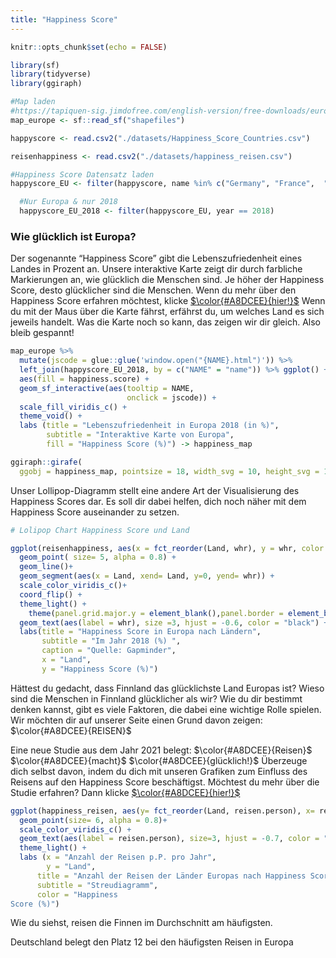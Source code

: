 ```yaml
---
title: "Happiness Score"
---
```


```r
knitr::opts_chunk$set(echo = FALSE)

library(sf)
library(tidyverse)
library(ggiraph)
```
 
```r
#Map laden
#https://tapiquen-sig.jimdofree.com/english-version/free-downloads/europe/
map_europe <- sf::read_sf("shapefiles")

happyscore <- read.csv2("./datasets/Happiness_Score_Countries.csv")

reisenhappiness <- read.csv2("./datasets/happiness_reisen.csv")

#Happiness Score Datensatz laden
happyscore_EU <- filter(happyscore, name %in% c("Germany", "France",  "United Kingdom", "Spain", "Italy", "Poland", "Sweden", "Netherlands", "Finland", "Czech Republic", "Norway", "Austria", "Switzerland", "Hungary", "Denmark", "Romania", "Portugal", "Belgium", "Ireland", "Slovakia", "Greece", "Estonia", "Croatia", "Slovenia", "Bulgaria", "Lithuania", "Latvia", "Cyprus", "Luxembourg", "Malta", "Russia", "Turkey", "Ukraine", "Kazakhstan", "Azerbaijan", "Belarus", "Serbia", "Moldova", "Georgia", "Bosnia And Herzegovina", "Armenia", "Albania", "Latvia", "Montenegro", "Iceland", "Andorra", "Faroe Islands", "Monaco", "Liechtenstein", "San Marino", "Vatican City"))

  #Nur Europa & nur 2018
  happyscore_EU_2018 <- filter(happyscore_EU, year == 2018)

```
### Wie glücklich ist Europa?
Der sogenannte "Happiness Score" gibt die Lebenszufriedenheit eines Landes in Prozent an. Unsere interaktive Karte zeigt dir durch farbliche Markierungen an, wie glücklich die Menschen sind. Je höher der Happiness Score, desto glücklicher sind die Menschen. 
Wenn du mehr über den Happiness Score erfahren möchtest, klicke [$\color{#A8DCEE}{hier!}$](https://worldhappiness.report/archive/)
Wenn du mit der Maus über die Karte fährst, erfährst du, um welches Land es sich jeweils handelt. Was die Karte noch so kann, das zeigen wir dir gleich. Also bleib gespannt!

```r

map_europe %>%
  mutate(jscode = glue::glue('window.open("{NAME}.html")')) %>%
  left_join(happyscore_EU_2018, by = c("NAME" = "name")) %>% ggplot() +
  aes(fill = happiness.score) +
  geom_sf_interactive(aes(tooltip = NAME, 
                          onclick = jscode)) +
  scale_fill_viridis_c() +
  theme_void() +
  labs (title = "Lebenszufriedenheit in Europa 2018 (in %)", 
        subtitle = "Interaktive Karte von Europa",
        fill = "Happiness Score (%)") -> happiness_map

ggiraph::girafe(
  ggobj = happiness_map, pointsize = 18, width_svg = 10, height_svg = 10*0.618)
```
Unser Lollipop-Diagramm stellt eine andere Art der Visualisierung des Happiness Scores dar. Es soll dir dabei helfen, dich noch näher mit dem Happiness Score auseinander zu setzen. 

```r
# Lolipop Chart Happiness Score und Land 

ggplot(reisenhappiness, aes(x = fct_reorder(Land, whr), y = whr, color = whr))+ 
  geom_point( size= 5, alpha = 0.8) +  
  geom_line()+
  geom_segment(aes(x = Land, xend= Land, y=0, yend= whr)) +
  scale_color_viridis_c()+ 
  coord_flip() +
  theme_light() + 
    theme(panel.grid.major.y = element_blank(),panel.border = element_blank(), axis.ticks.y = element_blank()) +
  geom_text(aes(label = whr), size =3, hjust = -0.6, color = "black") +
  labs(title = "Happiness Score in Europa nach Ländern",
       subtitle = "Im Jahr 2018 (%) ",
       caption = "Quelle: Gapminder",
       x = "Land",
       y = "Happiness Score (%)")
```
Hättest du gedacht, dass Finnland das glücklichste Land Europas ist? Wieso sind die Menschen in Finnland glücklicher als wir? Wie du dir bestimmt denken kannst, gibt es viele Faktoren, die dabei eine wichtige Rolle spielen. Wir möchten dir auf unserer Seite einen Grund davon zeigen: $\color{#A8DCEE}{REISEN}$

Eine neue Studie aus dem Jahr 2021 belegt: $\color{#A8DCEE}{Reisen}$ $\color{#A8DCEE}{macht}$ $\color{#A8DCEE}{glücklich!}$ Überzeuge dich selbst davon, indem du dich mit unseren Grafiken zum Einfluss des Reisens auf den Happiness Score beschäftigst. 
Möchtest du mehr über die Studie erfahren? Dann klicke [$\color{#A8DCEE}{hier!}$](https://www.ingentaconnect.com/content/cog/ta/2021/00000026/00000001/art00006;jsessionid=6i07c83eni86b.x-ic-live-01)

```r
ggplot(happiness_reisen, aes(y= fct_reorder(Land, reisen.person), x= reisen.person, color = whr )) + 
  geom_point(size= 6, alpha = 0.8)+ 
  scale_color_viridis_c() + 
  geom_text(aes(label = reisen.person), size=3, hjust = -0.7, color = "black") + 
  theme_light() + 
  labs (x = "Anzahl der Reisen p.P. pro Jahr",
        y = "Land",
      title = "Anzahl der Reisen der Länder Europas nach Happiness Score", 
      subtitle = "Streudiagramm",
      color = "Happiness 
Score (%)")
```
Wie du siehst, reisen die Finnen im Durchschnitt am häufigsten.  

Deutschland belegt den Platz 12 bei den häufigsten Reisen in Europa